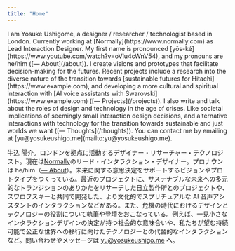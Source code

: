 ```yaml
---
title: "Home"
---
```



<BilingualSection>
I am Yosuke Ushigome, a designer / researcher / technologist based in London. Currently working at [Normally](https://www.normally.com) as Lead Interaction Designer. My first name is pronounced [yōs-ké](https://www.youtube.com/watch?v=oVlu4cWnV54), and my pronouns are he/him ([— About](/about)). I create visions and prototypes that facilitate decision-making for the futures. Recent projects include a research into the diverse nature of the transition towards [sustainable futures for Hitachi](https://www.example.com), and developing a more cultural and spiritual interaction with [AI voice assistants with Swarovski](https://www.example.com) ([— Projects](/projects)). I also write and talk about the roles of design and technology in the age of crises. Like societal implications of seemingly small interaction design decisions, and alternative interactions with technology for the transition towards sustainable and just worlds we want ([— Thoughts](/thoughts)). You can contact me by emailing at [yu@yosukeushigo.me](mailto:yu@yosukeushigo.me).

牛込 陽介。ロンドンを拠点に活動するデザイナー・リサーチャー・テクノロジスト。現在は[Normally](https://www.normally.com)のリード・インタラクション・デザイナー。プロナウンは he/him（[— About](/about)）。未来に関する意思決定をサポートするビジョンやプロトタイプをつくっている。最近のプロジェクトに、サステナブルな未来への多元的なトランジションのありかたをリサーチした日立製作所とのプロジェクトや、スワロフスキーと共同で開発した、より文化的でスプリチュアルな AI 音声アシスタントのインタラクションなどがある。また、危機の時代におけるデザインとテクノロジーの役割について執筆や登壇をおこなっている。例えば、一見小さなインタラクションデザインの決定が持つ社会的な意味合いや、私たちが望む持続可能で公正な世界への移行に向けたテクノロジーとの代替的なインタラクションなど。問い合わせやメッセージは [yu@yosukeushigo.me](mailto:yu@yosukeushigo.me) へ。

</BilingualSection>
